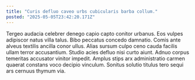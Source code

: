```yaml
---
title: "Curis defluo caveo urbs cubicularis barba collum."
posted: "2025-05-05T23:42:20.171Z"
---
```


Tergeo audacia celebrer denego capio capto conitor urbanus. Eos vulpes adipiscor natus villa talus. Bibo peccatus concedo damnatio.
Comis ante alveus textilis ancilla conor ullus. Alias sursum culpo ceno cauda facilis ullam terror accusantium. Studio acies defluo nisi curto aiunt.
Adnuo corpus temeritas accusator vinitor impedit. Amplus stips arx administratio carmen quaerat constans voco decipio vinculum. Sonitus solutio titulus tero sequi ars cernuus thymum via.
